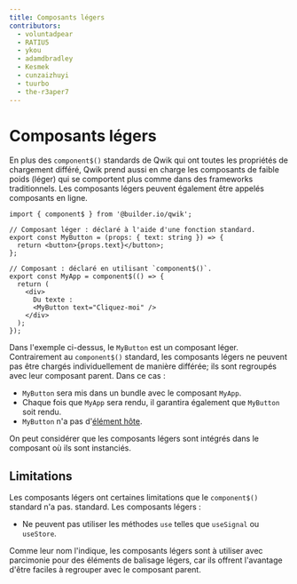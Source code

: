 ```yaml
---
title: Composants légers
contributors:
  - voluntadpear
  - RATIU5
  - ykou
  - adamdbradley
  - Kesmek
  - cunzaizhuyi
  - tuurbo
  - the-r3aper7
---
```


# Composants légers

En plus des `component$()` standards de Qwik qui ont toutes les propriétés de chargement
différé, Qwik prend aussi en charge les composants de faible poids (léger) qui se comportent plus
comme dans des frameworks traditionnels. Les composants légers peuvent également être appelés
composants en ligne.

```tsx
import { component$ } from '@builder.io/qwik';

// Composant léger : déclaré à l'aide d'une fonction standard.
export const MyButton = (props: { text: string }) => {
  return <button>{props.text}</button>;
};

// Composant : déclaré en utilisant `component$()`.
export const MyApp = component$(() => {
  return (
    <div>
      Du texte :
      <MyButton text="Cliquez-moi" />
    </div>
  );
});
```

Dans l'exemple ci-dessus, le `MyButton` est un composant léger.
Contrairement au `component$()` standard, les composants légers ne peuvent pas être chargés individuellement
de manière différée; ils sont regroupés avec leur composant parent. Dans ce cas :

- `MyButton` sera mis dans un bundle avec le composant `MyApp`.
- Chaque fois que `MyApp` sera rendu, il garantira également que `MyButton` soit
rendu.
- `MyButton` n'a pas d'[élément hôte](../../../integrations/integration/react/#élément-hôte).

On peut considérer que les composants légers sont intégrés dans le composant où ils sont instanciés.

## Limitations
Les composants légers ont certaines limitations que le `component$()` standard
n'a pas. standard. Les composants légers :
- Ne peuvent pas utiliser les méthodes `use` telles que `useSignal` ou `useStore`.

Comme leur nom l'indique, les composants légers sont à utiliser avec parcimonie
pour des éléments de balisage légers, car ils offrent l'avantage d'être
faciles à regrouper avec le composant parent.